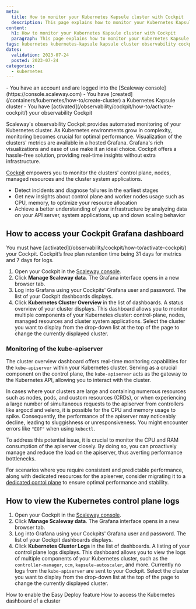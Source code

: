 ```yaml
---
meta:
  title: How to monitor your Kubernetes Kapsule cluster with Cockpit
  description: This page explains how to monitor your Kubernetes Kapsule cluster with Cockpit
content:
  h1: How to monitor your Kubernetes Kapsule cluster with Cockpit
  paragraph: This page explains how to monitor your Kubernetes Kapsule cluster with Cockpit
tags: kubernetes kubernetes-kapsule kapsule cluster observability cockpit
dates:
  validation: 2023-07-24
  posted: 2023-07-24
categories:
  - kubernetes
---
```


<Macro id="iam-requirements" />

<Message type="requirement">
  - You have an account and are logged into the [Scaleway console](https://console.scaleway.com) 
  - You have [created](/containers/kubernetes/how-to/create-cluster) a Kubernetes Kapsule cluster
  - You have [activated](/observability/cockpit/how-to/activate-cockpit/) your observability Cockpit
</Message>

Scaleway's observability Cockpit provides automated monitoring of your Kubernetes cluster. As Kubernetes environments grow in complexity, monitoring becomes crucial for optimal performance. Visualization of the clusters' metrics are available in a hosted Grafana.
Grafana's rich visualizations and ease of use make it an ideal choice. Cockpit offers a hassle-free solution, providing real-time insights without extra infrastructure.

[Cockpit](/observability/cockpit/quickstart/) empowers you to monitor the clusters' control plane, nodes, managed resources and the cluster system applications.
* Detect incidents and diagnose failures in the earliest stages
* Get new insights about control plane and worker nodes usage such as CPU, memory, to optimize your resource allocation
* Achieve a better understanding of your infrastructure by analyzing data on your API server, system applications, up and down scaling behavior

## How to access your Cockpit Grafana dashboard

<Message type="important">
  You must have [activated](/observability/cockpit/how-to/activate-cockpit/) your Cockpit. Cockpit’s free plan retention time being 31 days for metrics and 7 days for logs.
</Message>

1. Open your Cockpit in the [Scaleway console](https://console.scaleway.com/cockpit/overview).
2. Click **Manage Scaleway data**. The Grafana interface opens in a new browser tab.
3. Log into Grafana using your Cockpits' Grafana user and password. The list of your Cockpit dashboards displays.
4. Click **Kubernetes Cluster Overview** in the list of dashboards. A status overview of your cluster displays. This dashboard allows you to monitor multiple components of your Kubernetes cluster: control-plane, nodes, managed resources and cluster system applications.
    <Lightbox src="scaleway-k8s-cluster-metrics.webp" alt="" />
    <Message type="tip">
      Select the cluster you want to display from the drop-down list at the top of the page to change the currently displayed cluster.
    </Message>

### Monitoring of the kube-apiserver

The cluster overview dashboard offers real-time monitoring capabilities for the `kube-apiserver` within your Kubernetes cluster. Serving as a crucial component on the control plane, the `kube-apiserver` acts as the gateway to the Kubernetes API, allowing you to interact with the cluster.

In cases where your clusters are large and containing numerous resources such as nodes, pods, and custom resources (CRDs), or when experiencing a large number of simultaneous requests to the apiserver from controllers like argocd and velero,  it is possible for the CPU and memory usage to spike. Consequently, the performance of the apiserver may noticeably decline, leading to sluggishness or unresponsiveness. You might encounter errors like `"EOF"` when using `kubectl`.

To address this potential issue, it is crucial to monitor the CPU and RAM consumption of the apiserver closely. By doing so, you can proactively manage and reduce the load on the apiserver, thus averting performance bottlenecks.

For scenarios where you require consistent and predictable performance, along with dedicated resources for the apiserver, consider migrating it to a [dedicated contol plane](https://www.scaleway.com/en/kubernetes-dedicated-control-plane/) to ensure optimal performance and stability.

## How to view the Kubernetes control plane logs

1. Open your Cockpit in the [Scaleway console](https://console.scaleway.com/cockpit/overview).
2. Click **Manage Scaleway data**. The Grafana interface opens in a new browser tab.
3. Log into Grafana using your Cockpits' Grafana user and password. The list of your Cockpit dashboards displays.
4. Click **Kubernetes Cluster Logs** in the list of dashboards. A listing of your control plane logs displays. This dashboard allows you to view the logs of multiple components of your Kubernetes cluster, such as the `controller-manager`, `ccm`, `kapsule-autoscaler`, and more.
    <Message type="note">
      Currently no logs from the `kube-apiserver` are sent to your Cockpit.
    </Message>
    <Lightbox src="scaleway-k8s-cp-logs.webp" alt="" />
    <Message type="tip">
      Select the cluster you want to display from the drop-down list at the top of the page to change the currently displayed cluster.
    </Message>

<Navigation title="See Also">
  <PreviousButton to="/containers/kubernetes/how-to/enable-easy-deploy/">How to enable the Easy Deploy feature</PreviousButton>
  <NextButton to="/containers/kubernetes/how-to/access-kubernetes-dashboard/">How to access the Kubernetes dashboard of a cluster</NextButton>
</Navigation>
